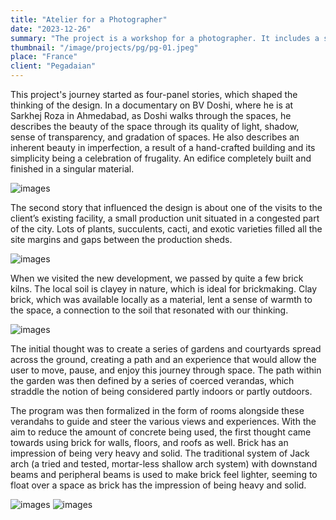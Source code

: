 ```yaml
---
title: "Atelier for a Photographer"
date: "2023-12-26"
summary: "The project is a workshop for a photographer. It includes a storage area and a place for indoor and outdoor photography. Located in a craft area of the city of Aubervilliers, the building occupies almost the entire plot and the available height that regulations can offer."
thumbnail: "/image/projects/pg/pg-01.jpeg"
place: "France"
client: "Pegadaian"
---
```


This project's journey started as four-panel stories, which shaped the thinking of the design. In a documentary on BV Doshi, where he is at Sarkhej Roza in Ahmedabad, as Doshi walks through the spaces, he describes the beauty of the space through its quality of light, shadow, sense of transparency, and gradation of spaces. He also describes an inherent beauty in imperfection, a result of a hand-crafted building and its simplicity being a celebration of frugality. An edifice completely built and finished in a singular material.

![images](/image/projects/pg/pg-02.jpeg)

The second story that influenced the design is about one of the visits to the client’s existing facility, a small production unit situated in a congested part of the city. Lots of plants, succulents, cacti, and exotic varieties filled all the site margins and gaps between the production sheds.

![images](/image/projects/pg/pg-03.jpeg)

When we visited the new development, we passed by quite a few brick kilns. The local soil is clayey in nature, which is ideal for brickmaking. Clay brick, which was available locally as a material, lent a sense of warmth to the space, a connection to the soil that resonated with our thinking.

![images](/image/projects/pg/pg-05.jpeg)

The initial thought was to create a series of gardens and courtyards spread across the ground, creating a path and an experience that would allow the user to move, pause, and enjoy this journey through space. The path within the garden was then defined by a series of coerced verandas, which straddle the notion of being considered partly indoors or partly outdoors.

The program was then formalized in the form of rooms alongside these verandahs to guide and steer the various views and experiences. With the aim to reduce the amount of concrete being used, the first thought came towards using brick for walls, floors, and roofs as well. Brick has an impression of being very heavy and solid. The traditional system of Jack arch (a tried and tested, mortar-less shallow arch system) with downstand beams and peripheral beams is used to make brick feel lighter, seeming to float over a space as brick has the impression of being heavy and solid.

![images](/image/projects/pg/pg-04.jpeg)
![images](/image/projects/pg/pg-06.jpeg)
